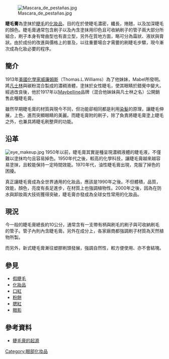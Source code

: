 [[File:Mascara_de_pestañas.jpg|thumb]]

'''睫毛膏'''為塗抹於[[睫毛|睫毛]]的[[化妝品|化妝品]]，目的在於使睫毛濃密，纖長，捲翹，以及加深睫毛的顏色。睫毛膏通常包含刷子以及內含塗抹用印色且可收納刷子的管子兩大部分所組合，刷子本身有彎曲型也有直立型，另外在質地方面，略可分為霜狀、液狀與膏狀。由於成份的改進與價格上的普及，以往重要場合才需要的刷睫毛步驟，現今漸次成為化妝必要的程序。
== 簡介 ==
1913年[[美國|美國]][[化學家|化學家]][[威廉姆斯|威廉姆斯]]（Thomas.L.Williams）為了他妹妹，Mabel所發明。將[[凡士林|凡士林]]與碳粉混合製成的濃稠液體，塗抹於女性睫毛，使其眼睛於錯覺中變大。經過改良後，他於1917年以[[Maybelline|Maybelline]]品牌（混合他妹妹與凡士林之名）公開銷售此種睫毛膏。

雖然早期睫毛膏的材質與現今不同，但功能卻相同都是利用[[染髮|染髮]]的原理，讓睫毛伸展，上色，進而突顯眼睛的美麗。而睫毛膏附的刷子，除了負責將睫毛膏塗上睫毛之外，也兼具將睫毛刷整齊的功能。

== 沿革 ==
[[File:eye_makeup.jpg|thumb]]
1950年以前，睫毛膏其實是種呈現濃稠液體的睫毛液，不僅難以塗抹均勻且容易掉色。1950年代之後，較高的化學科技，讓睫毛膏越來越容易塗抹，且較能保持一定時間效能。1970年代，油性睫毛膏出現，克服了掉色的困擾。

真正讓睫毛膏成為全世界通用的化妝品，應該是1990年之後。不但體積，品質，效能，顏色，亮度有長足進步，在材質上也強調植物性。2000年之後，因為在防水與卸妝兩大技術獲得突破，睫毛膏亦發成為全球女性常用的化妝品。

== 現況 ==
今一般的睫毛膏總長約10公分，通常含有一支帶有柄與刷毛的刷子與可收納刷毛的管子。管子內則內含睫毛膏。另外在成分上，各家廠商都強調刷子材質為天然植物所製。

而另外，新式睫毛膏漸往塑膠刷頭發展，強調自然性，較方便使用、亦不會結塊。

== 參見 ==
* [[假睫毛|假睫毛]]
* [[化妝品|化妝品]]
* [[口紅|口紅]]
* [[粉餅|粉餅]]
* [[腮紅|腮紅]]
* [[眼影|眼影]]

== 參考資料 ==
* [https://web.archive.org/web/20070124194743/http://www.cn-cosmetic.com/csmt52076.html 睫毛膏的起源]

{{化妝品}}

[[Category:眼部化妆品|Category:眼部化妆品]]